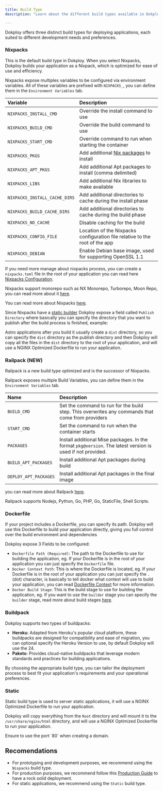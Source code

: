 ```yaml
---
title: Build Type
description: "Learn about the different build types available in Dokploy, including Nixpacks, Dockerfile, and Buildpack options."

---
```




Dokploy offers three distinct build types for deploying applications, each suited to different development needs and preferences.

### Nixpacks

This is the default build type in Dokploy. When you select Nixpacks, Dokploy builds your application as a Nixpack, which is optimized for ease of use and efficiency.

Nixpacks expose multiples variables to be configured via environment variables. All of these variables are prefixed with `NIXPACKS_`, you can define them in the `Environment Variables` tab.

| Variable                      | Description                                                                                  |
| :---------------------------- | :------------------------------------------------------------------------------------------- |
| `NIXPACKS_INSTALL_CMD`        | Override the install command to use                                                          |
| `NIXPACKS_BUILD_CMD`          | Override the build command to use                                                            |
| `NIXPACKS_START_CMD`          | Override command to run when starting the container                                          |
| `NIXPACKS_PKGS`               | Add additional [Nix packages](https://search.nixos.org/packages?channel=unstable) to install |
| `NIXPACKS_APT_PKGS`           | Add additional Apt packages to install (comma delimited)                                     |
| `NIXPACKS_LIBS`               | Add additional Nix libraries to make available                                               |
| `NIXPACKS_INSTALL_CACHE_DIRS` | Add additional directories to cache during the install phase                                 |
| `NIXPACKS_BUILD_CACHE_DIRS`   | Add additional directories to cache during the build phase                                   |
| `NIXPACKS_NO_CACHE`           | Disable caching for the build                                                                |
| `NIXPACKS_CONFIG_FILE`        | Location of the Nixpacks configuration file relative to the root of the app                  |
| `NIXPACKS_DEBIAN`             | Enable Debian base image, used for supporting OpenSSL 1.1                                    |

If you need more manage about nixpacks process, you can create a `nixpacks.toml` file in the root of your application you can read here [Nixpacks Configuration](https://nixpacks.com/docs/configuration/file).

Nixpacks support monorepo such as NX Monorepo, Turborepo, Moon Repo, you can read more about it [here](https://nixpacks.com/docs/providers/node#build).

You can read more about Nixpacks [here](https://nixpacks.com/).

Since Nixpacks have a [static builder](https://nixpacks.com/docs/providers/staticfile) Dokploy expose a field called `Publish Directory`  where basically you can specify
the directory that you want to publish after the build process is finished, example:

Astro applications after you build it usually create a `dist` directory, so you can specify the `dist` directory as the publish directory and then Dokploy will
copy all the files in the `dist` directory to the root of your application, and will use a NGINX Optimized Dockerfile to run your application.


### Railpack (NEW)

Railpack is a new build type optimized and is the successor of Nixpacks.

Railpack exposes multiple Build Variables, you can define them in the `Environment Variables` tab.

| Name                  | Description                                                                                                |
| :-------------------- | :--------------------------------------------------------------------------------------------------------- |
| `BUILD_CMD`           | Set the command to run for the build step. This overwrites any commands that come from providers           |
| `START_CMD`           | Set the command to run when the container starts                                                           |
| `PACKAGES`            | Install additional Mise packages. In the format `pkg@version`. The latest version is used if not provided. |
| `BUILD_APT_PACKAGES`  | Install additional Apt packages during build                                                               |
| `DEPLOY_APT_PACKAGES` | Install additional Apt packages in the final image                                                         |

you can read more about Railpack [here](https://railpack.com/config/environment-variables).

Railpack supports Nodejs, Python, Go, PHP, Go, StaticFile, Shell Scripts.

### Dockerfile

If your project includes a Dockerfile, you can specify its path. Dokploy will use this Dockerfile to build your application directly, giving you full control over the build environment and dependencies

Dokploy expose 3 Fields to be configured:

- `Dockerfile Path (Required)`: The path to the Dockerfile to use for building the application, eg. If your Dockerfile is in the root of your application you can just specify the `Dockerfile` file.
- `Docker Context Path`: This is where the Dockerfile is located, eg. If your Dockerfile is in the root of your application you can just specify the `.` (dot) character, is basically to tell docker what context will use to build your application, you can read [Dockerfile Context](https://docs.docker.com/build/concepts/context/) for more information.
- `Docker Build Stage`: This is the build stage to use for building the application, eg. If you want to use the `builder` stage you can specify the `builder` stage, read more about build stages [here](https://docs.docker.com/build/building/multi-stage/).



### Buildpack

Dokploy supports two types of buildpacks:

- **Heroku**: Adapted from Heroku's popular cloud platform, these buildpacks are designed for compatibility and ease of migration, you can optional specify the Heroku Version to use, by default Dokploy will use the 24.
- **Paketo**: Provides cloud-native buildpacks that leverage modern standards and practices for building applications.

By choosing the appropriate build type, you can tailor the deployment process to best fit your application's requirements and your operational preferences.


### Static

Static build type is used to server static applications, it will use a NGINX Optimized Dockerfile to run your application.

Dokploy will copy everything from the `Root` directory and will mount it to the `/usr/share/nginx/html` directory, and will use a NGINX Optimized Dockerfile to run your application.

<Callout type="info">
Ensure to use the port `80` when creating a domain.
</Callout>

## Recomendations 

- For prototyping and development purposes, we recommend using the `Nixpacks` build type.
- For production purposes, we recommend follow this [Production Guide](/docs/core/applications/going-production) to have a rock solid deployment.
- For static applications, we recommend using the `Static` build type.
